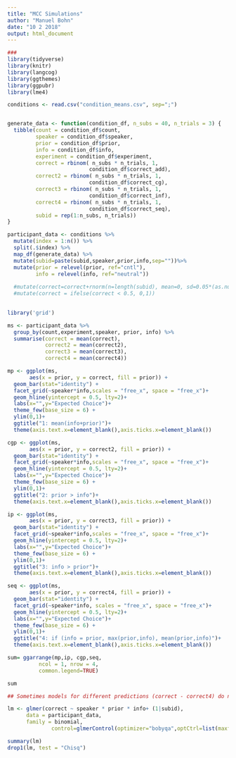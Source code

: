 ```yaml
---
title: "MCC Simulations"
author: "Manuel Bohn"
date: "10 2 2018"
output: html_document
---
```


```r
###
library(tidyverse)
library(knitr)
library(langcog)
library(ggthemes)
library(ggpubr)
library(lme4)

```


```r
conditions <- read.csv("condition_means.csv", sep=";")


generate_data <- function(condition_df, n_subs = 40, n_trials = 3) {
  tibble(count = condition_df$count,
         speaker = condition_df$speaker, 
         prior = condition_df$prior,
         info = condition_df$info, 
         experiment = condition_df$experiment,
         correct = rbinom( n_subs * n_trials, 1,
                          condition_df$correct_add),
         correct2 = rbinom( n_subs * n_trials, 1,
                          condition_df$correct_cg),
         correct3 = rbinom( n_subs * n_trials, 1,
                          condition_df$correct_inf),
         correct4 = rbinom( n_subs * n_trials, 1,
                          condition_df$correct_seq),
         subid = rep(1:n_subs, n_trials))
}

participant_data <- conditions %>%
  mutate(index = 1:n()) %>%
  split(.$index) %>%
  map_df(generate_data) %>%
  mutate(subid=paste(subid,speaker,prior,info,sep=""))%>%
  mutate(prior = relevel(prior, ref="cntl"),
         info = relevel(info, ref="neutral"))
  
  #mutate(correct=correct+rnorm(n=length(subid), mean=0, sd=0.05*(as.numeric(as.factor(subid)))/length(subid)))%>%
  #mutate(correct = ifelse(correct < 0.5, 0,1))
  
```

```r

library('grid')

ms <- participant_data %>%
  group_by(count,experiment,speaker, prior, info) %>%
  summarise(correct = mean(correct),
            correct2 = mean(correct2),
            correct3 = mean(correct3),
            correct4 = mean(correct4))

mp <- ggplot(ms, 
       aes(x = prior, y = correct, fill = prior)) +
  geom_bar(stat="identity") + 
  facet_grid(~speaker*info,scales = "free_x", space = "free_x")+
  geom_hline(yintercept = 0.5, lty=2)+
  labs(x="",y="Expected Choice")+
  theme_few(base_size = 6) + 
  ylim(0,1)+
  ggtitle("1: mean(info+prior)")+
  theme(axis.text.x=element_blank(),axis.ticks.x=element_blank())

cgp <- ggplot(ms, 
       aes(x = prior, y = correct2, fill = prior)) +
  geom_bar(stat="identity") + 
  facet_grid(~speaker*info,scales = "free_x", space = "free_x")+
  geom_hline(yintercept = 0.5, lty=2)+
  labs(x="",y="Expected Choice")+
  theme_few(base_size = 6) + 
  ylim(0,1)+
  ggtitle("2: prior > info")+
  theme(axis.text.x=element_blank(),axis.ticks.x=element_blank())

ip <- ggplot(ms, 
       aes(x = prior, y = correct3, fill = prior)) +
  geom_bar(stat="identity") + 
  facet_grid(~speaker*info,scales = "free_x", space = "free_x")+
  geom_hline(yintercept = 0.5, lty=2)+
  labs(x="",y="Expected Choice")+
  theme_few(base_size = 6) + 
  ylim(0,1)+
  ggtitle("3: info > prior")+
  theme(axis.text.x=element_blank(),axis.ticks.x=element_blank())

seq <- ggplot(ms, 
       aes(x = prior, y = correct4, fill = prior)) +
  geom_bar(stat="identity") + 
  facet_grid(~speaker*info, scales = "free_x", space = "free_x")+
  geom_hline(yintercept = 0.5, lty=2)+
  labs(x="",y="Expected Choice")+
  theme_few(base_size = 6) + 
  ylim(0,1)+
  ggtitle("4: if (info = prior, max(prior,info), mean(prior,info)")+
  theme(axis.text.x=element_blank(),axis.ticks.x=element_blank())

sum= ggarrange(mp,ip, cgp,seq,
          ncol = 1, nrow = 4,
          common.legend=TRUE)
```
```r
sum
```



```r

## Sometimes models for different predictions (correct - correct4) do not converge - probably due to data structure, as this changes when data are newly simulated.

lm <- glmer(correct ~ speaker * prior * info+ (1|subid), 
      data = participant_data,
      family = binomial, 
              control=glmerControl(optimizer="bobyqa",optCtrl=list(maxfun=2e5)))

summary(lm)
drop1(lm, test = "Chisq")


```

